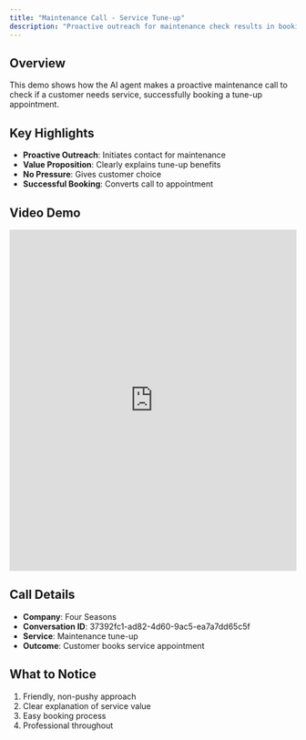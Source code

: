 ```yaml
---
title: "Maintenance Call - Service Tune-up"
description: "Proactive outreach for maintenance check results in booking"
---
```


## Overview

This demo shows how the AI agent makes a proactive maintenance call to check if a customer needs service, successfully booking a tune-up appointment.

## Key Highlights

- **Proactive Outreach**: Initiates contact for maintenance
- **Value Proposition**: Clearly explains tune-up benefits
- **No Pressure**: Gives customer choice
- **Successful Booking**: Converts call to appointment

## Video Demo

<iframe
  src="https://share.descript.com/embed/u3ENmYfolgj"
  width="100%"
  height="600"
  frameBorder="0"
  allowFullScreen
  className="rounded-xl"
></iframe>

## Call Details

- **Company**: Four Seasons
- **Conversation ID**: 37392fc1-ad82-4d60-9ac5-ea7a7dd65c5f
- **Service**: Maintenance tune-up
- **Outcome**: Customer books service appointment

## What to Notice

1. Friendly, non-pushy approach
2. Clear explanation of service value
3. Easy booking process
4. Professional throughout

